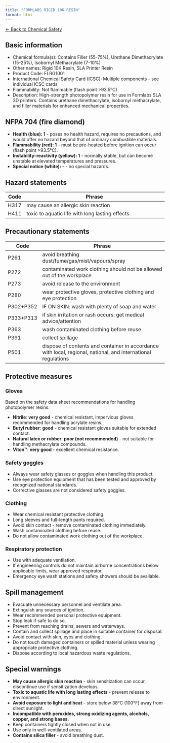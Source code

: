 ```yaml
---
title: "FORMLABS RIGID 10K RESIN"
format: html
---
```


[← Back to Chemical Safety](../chemical-safety.qmd)

## Basic information
- Chemical formula(s): Contains Filler (55-75%), Urethane Dimethacrylate (15-25%), Isobornyl Methacrylate (7-10%)
- Other names: Rigid 10K Resin, SLA Printer Resin
- Product Code: FLRG1001
- International Chemical Safety Card (ICSC): Multiple components - see individual ICSC cards
- Flammability: Not flammable (flash point >93.5°C)
- Description: High-strength photopolymer resin for use in Formlabs SLA 3D printers. Contains urethane dimethacrylate, isobornyl methacrylate, and filler materials for enhanced mechanical properties.

## NFPA 704 (fire diamond)
- **Health (blue): 1** - poses no health hazard, requires no precautions, and would offer no hazard beyond that of ordinary combustible materials.
- **Flammability (red): 1** - must be pre-heated before ignition can occur (flash point >93.5°C).
- **Instability–reactivity (yellow): 1** - normally stable, but can become unstable at elevated temperatures and pressures.
- **Special notice (white): -** - no special hazards.

## Hazard statements
| Code | Phrase                                                         |
| ---- | -------------------------------------------------------------- |
| H317 | may cause an allergic skin reaction                           |
| H411 | toxic to aquatic life with long lasting effects              |

## Precautionary statements
| Code           | Phrase                                                                                                                           |
| -------------- | -------------------------------------------------------------------------------------------------------------------------------- |
| P261           | avoid breathing dust/fume/gas/mist/vapours/spray                                                                                |
| P272           | contaminated work clothing should not be allowed out of the workplace                                                           |
| P273           | avoid release to the environment                                                                                                |
| P280           | wear protective gloves, protective clothing and eye protection                                                                  |
| P302+P352      | IF ON SKIN: wash with plenty of soap and water                                                                                 |
| P333+P313      | if skin irritation or rash occurs: get medical advice/attention                                                                |
| P363           | wash contaminated clothing before reuse                                                                                         |
| P391           | collect spillage                                                                                                                |
| P501           | dispose of contents and container in accordance with local, regional, national, and international regulations                  |

## Protective measures

### Gloves
Based on the safety data sheet recommendations for handling photopolymer resins:

- **Nitrile**: **very good** - chemical resistant, impervious gloves recommended for handling acrylate resins.
- **Butyl rubber**: **good** - chemical resistant gloves suitable for extended contact.
- **Natural latex or rubber**: **poor (not recommended)** - not suitable for handling methacrylate compounds.
- **Viton™**: **very good** - excellent chemical resistance.

### Safety goggles
- Always wear safety glasses or goggles when handling this product.
- Use eye protection equipment that has been tested and approved by recognized national standards.
- Corrective glasses are not considered safety goggles.

### Clothing
- Wear chemical resistant protective clothing.
- Long sleeves and full-length pants required.
- Avoid skin contact - remove contaminated clothing immediately.
- Wash contaminated clothing before reuse.
- Do not allow contaminated work clothing out of the workplace.

### Respiratory protection
- Use with adequate ventilation.
- If engineering controls do not maintain airborne concentrations below applicable limits, wear approved respirator.
- Emergency eye wash stations and safety showers should be available.

## Spill management
- Evacuate unnecessary personnel and ventilate area.
- Extinguish any sources of ignition.
- Wear recommended personal protective equipment.
- Stop leak if safe to do so.
- Prevent from reaching drains, sewers and waterways.
- Contain and collect spillage and place in suitable container for disposal.
- Avoid contact with skin, eyes and clothing.
- Do not touch damaged containers or spilled material unless wearing appropriate protective clothing.
- Dispose according to local hazardous waste regulations.

## Special warnings
- **May cause allergic skin reaction** - skin sensitization can occur, discontinue use if sensitization develops.
- **Toxic to aquatic life with long lasting effects** - prevent release to environment.
- **Avoid exposure to light and heat** - store below 38°C (100°F) away from direct sunlight.
- **Incompatible with peroxides, strong oxidizing agents, alcohols, copper, and strong bases**.
- Keep containers tightly closed when not in use.
- Use only in well-ventilated areas.
- **Contains silica filler** - avoid breathing dust.
